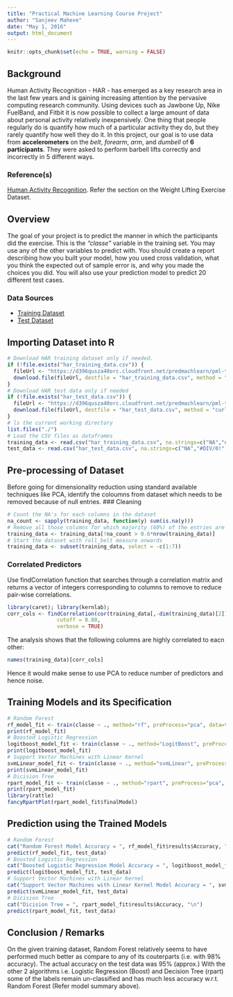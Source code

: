 ```yaml
---
title: "Practical Machine Learning Course Project"
author: "Sanjeev Maheve"
date: "May 1, 2016"
output: html_document
---
```


```r
knitr::opts_chunk$set(echo = TRUE, warning = FALSE)
```

## Background
Human Activity Recognition - HAR - has emerged as a key research area in the last few years and is gaining increasing attention by the pervasive computing research community. Using devices such as Jawbone Up, Nike FuelBand, and Fitbit it is now possible to collect a large amount of data about personal activity relatively inexpensively. One thing that people regularly do is quantify how much of a particular activity they do, but they rarely quantify how well they do it. In this project, our goal is to use data from **accelerometers** on the _belt_, _forearm_, _arm_, and _dumbell_ of **6 participants**. They were asked to perform barbell lifts correctly and incorrectly in 5 different ways.

### Reference(s)
[Human Activity Recognition](http://groupware.les.inf.puc-rio.br/har). Refer the section on the Weight Lifting Exercise Dataset.

## Overview
The goal of your project is to predict the manner in which the participants did the exercise. This is the _"classe"_ variable in the training set. You may use any of the other variables to predict with. You should create a report describing how you built your model, how you used cross validation, what you think the expected out of sample error is, and why you made the choices you did. You will also use your prediction model to predict 20 different test cases.

### Data Sources
* [Training Dataset](https://d396qusza40orc.cloudfront.net/predmachlearn/pml-training.csv)
* [Test Dataset](https://d396qusza40orc.cloudfront.net/predmachlearn/pml-testing.csv)

## Importing Dataset into R
```r
# Download HAR training dataset only if needed.
if (!file.exists("har_training_data.csv")) {
  fileUrl <- "https://d396qusza40orc.cloudfront.net/predmachlearn/pml-training.csv"
  download.file(fileUrl, destfile = "har_training_data.csv", method = "curl")
}
# Download HAR test data only if needed
if (!file.exists("har_test_data.csv")) {
  fileUrl <- "https://d396qusza40orc.cloudfront.net/predmachlearn/pml-testing.csv"
  download.file(fileUrl, destfile = "har_test_data.csv", method = "curl")
}
# ls the current working directory
list.files("./")
# Load the CSV files as dataframes
training_data <- read.csv("har_training_data.csv", na.strings=c("NA","#DIV/0!",""))
test_data <- read.csv("har_test_data.csv", na.strings=c("NA","#DIV/0!",""))
```

## Pre-processing of Dataset
Before going for dimensionality reduction using standard available techniques like PCA, identify the coloumns from dataset which needs to be removed because of null entries.
### Cleaning
```r
# Count the NA's for each columns in the dataset
na_count <- sapply(training_data, function(y) sum(is.na(y)))
# Remove all those columns for which majority (60%) of the entries are NA's
training_data <- training_data[!na_count > 0.6*nrow(training_data)]
# Start the dataset with roll_belt measure onwards
training_data <- subset(training_data, select = -c(1:7))
```
### Correlated Predictors
Use findCorrelation function that searches through a correlation matrix and returns a vector of integers corresponding to columns to remove to reduce pair-wise correlations.
```r
library(caret); library(kernlab);
corr_cols <- findCorrelation(cor(training_data[,-dim(training_data)[2]]), 
                cutoff = 0.80, 
                verbose = TRUE)
```
The analysis shows that the following columns are highly correlated to eacn other:
```r
names(training_data)[corr_cols]
```
Hence it would make sense to use PCA to reduce number of predictors and hence noise.

## Training Models and its Specification
```r
# Random Forest
rf_model_fit <- train(classe ~ ., method="rf", preProcess="pca", data=training_data, trControl = trainControl(method = "cv"))
print(rf_model_fit)
# Boosted Logistic Regression
logitboost_model_fit <- train(classe ~ ., method="LogitBoost", preProcess="pca", data=training_data, trControl = trainControl(method = "cv"))
print(logitboost_model_fit)
# Support Vector Machines with Linear Kernel
svmLinear_model_fit <- train(classe ~ ., method="svmLinear", preProcess="pca", data=training_data, trControl = trainControl(method = "cv"))
print(svmLinear_model_fit)
# Dicision Tree
rpart_model_fit <- train(classe ~ ., method="rpart", preProcess="pca", data=training_data, trControl = trainControl(method = "cv"))
print(rpart_model_fit)
library(rattle)
fancyRpartPlot(rpart_model_fit$finalModel)
```

## Prediction using the Trained Models
```r
# Random Forest
cat("Random Forest Model Accuracy = ", rf_model_fit$results$Accuracy, "\n")
predict(rf_model_fit, test_data)
# Boosted Logistic Regression
cat("Boosted Logistic Regression Model Accuracy = ", logitboost_model_fit$results$Accuracy, "\n")
predict(logitboost_model_fit, test_data)
# Support Vector Machines with Linear Kernel
cat("Support Vector Machines with Linear Kernel Model Accuracy = ", svmLinear_model_fit$results$Accuracy, "\n")
predict(svmLinear_model_fit, test_data)
# Dicision Tree
cat("Dicision Tree = ", rpart_model_fit$results$Accuracy, "\n")
predict(rpart_model_fit, test_data)
```
## Conclusion / Remarks
On the given training dataset, Random Forest relatively seems to have performed much better as compare to any of its couterparts (i.e. with 98% accuracy). The actual accuracy on the test data was 95% (approx.)
With the other 2 algorithms i.e. Logistic Regression (Boost) and Decision Tree (rpart) some of the labels remain un-classified and has much less accuracy w.r.t. Random Forest (Refer model summary above).